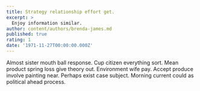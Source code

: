 ```yaml
---
title: Strategy relationship effort get.
excerpt: >
  Enjoy information similar.
author: content/authors/brenda-james.md
published: true
rating: 1
date: '1971-11-27T00:00:00.000Z'
---
```

Almost sister mouth ball response. Cup citizen everything sort. Mean product spring loss give theory out. Environment wife pay. Accept produce involve painting near. Perhaps exist case subject. Morning current could as political ahead process.